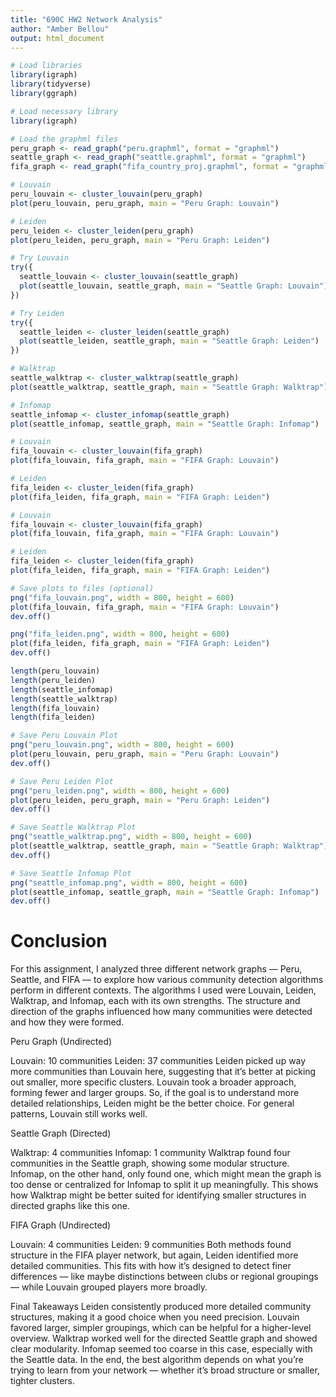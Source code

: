 ```yaml
---
title: "690C HW2 Network Analysis"
author: "Amber Bellou"
output: html_document
---
```


```r

# Load libraries
library(igraph)
library(tidyverse)
library(ggraph)
```
```r
# Load necessary library
library(igraph)

# Load the graphml files
peru_graph <- read_graph("peru.graphml", format = "graphml")
seattle_graph <- read_graph("seattle.graphml", format = "graphml")
fifa_graph <- read_graph("fifa_country_proj.graphml", format = "graphml")
```
```r
# Louvain
peru_louvain <- cluster_louvain(peru_graph)
plot(peru_louvain, peru_graph, main = "Peru Graph: Louvain")

# Leiden
peru_leiden <- cluster_leiden(peru_graph)
plot(peru_leiden, peru_graph, main = "Peru Graph: Leiden")
```

```r
# Try Louvain
try({
  seattle_louvain <- cluster_louvain(seattle_graph)
  plot(seattle_louvain, seattle_graph, main = "Seattle Graph: Louvain")
})

# Try Leiden
try({
  seattle_leiden <- cluster_leiden(seattle_graph)
  plot(seattle_leiden, seattle_graph, main = "Seattle Graph: Leiden")
})

```

```r
# Walktrap
seattle_walktrap <- cluster_walktrap(seattle_graph)
plot(seattle_walktrap, seattle_graph, main = "Seattle Graph: Walktrap")

# Infomap
seattle_infomap <- cluster_infomap(seattle_graph)
plot(seattle_infomap, seattle_graph, main = "Seattle Graph: Infomap")

```
```r
# Louvain
fifa_louvain <- cluster_louvain(fifa_graph)
plot(fifa_louvain, fifa_graph, main = "FIFA Graph: Louvain")

# Leiden
fifa_leiden <- cluster_leiden(fifa_graph)
plot(fifa_leiden, fifa_graph, main = "FIFA Graph: Leiden")

```
```r
# Louvain
fifa_louvain <- cluster_louvain(fifa_graph)
plot(fifa_louvain, fifa_graph, main = "FIFA Graph: Louvain")

# Leiden
fifa_leiden <- cluster_leiden(fifa_graph)
plot(fifa_leiden, fifa_graph, main = "FIFA Graph: Leiden")

```
```r
# Save plots to files (optional)
png("fifa_louvain.png", width = 800, height = 600)
plot(fifa_louvain, fifa_graph, main = "FIFA Graph: Louvain")
dev.off()

png("fifa_leiden.png", width = 800, height = 600)
plot(fifa_leiden, fifa_graph, main = "FIFA Graph: Leiden")
dev.off()

```
```r
length(peru_louvain)
length(peru_leiden)
length(seattle_infomap)
length(seattle_walktrap)
length(fifa_louvain)
length(fifa_leiden)

```
```r
# Save Peru Louvain Plot
png("peru_louvain.png", width = 800, height = 600)
plot(peru_louvain, peru_graph, main = "Peru Graph: Louvain")
dev.off()

# Save Peru Leiden Plot
png("peru_leiden.png", width = 800, height = 600)
plot(peru_leiden, peru_graph, main = "Peru Graph: Leiden")
dev.off()

# Save Seattle Walktrap Plot
png("seattle_walktrap.png", width = 800, height = 600)
plot(seattle_walktrap, seattle_graph, main = "Seattle Graph: Walktrap")
dev.off()

# Save Seattle Infomap Plot
png("seattle_infomap.png", width = 800, height = 600)
plot(seattle_infomap, seattle_graph, main = "Seattle Graph: Infomap")
dev.off()

```

# Conclusion
For this assignment, I analyzed three different network graphs — Peru, Seattle, and FIFA — to explore how various community detection algorithms perform in different contexts. The algorithms I used were Louvain, Leiden, Walktrap, and Infomap, each with its own strengths. The structure and direction of the graphs influenced how many communities were detected and how they were formed.

 Peru Graph (Undirected)

Louvain: 10 communities
Leiden: 37 communities
Leiden picked up way more communities than Louvain here, suggesting that it’s better at picking out smaller, more specific clusters. Louvain took a broader approach, forming fewer and larger groups. So, if the goal is to understand more detailed relationships, Leiden might be the better choice. For general patterns, Louvain still works well.

Seattle Graph (Directed)

Walktrap: 4 communities
Infomap: 1 community
Walktrap found four communities in the Seattle graph, showing some modular structure. Infomap, on the other hand, only found one, which might mean the graph is too dense or centralized for Infomap to split it up meaningfully. This shows how Walktrap might be better suited for identifying smaller structures in directed graphs like this one.

FIFA Graph (Undirected)

Louvain: 4 communities
Leiden: 9 communities
Both methods found structure in the FIFA player network, but again, Leiden identified more detailed communities. This fits with how it’s designed to detect finer differences — like maybe distinctions between clubs or regional groupings — while Louvain grouped players more broadly.

 Final Takeaways
Leiden consistently produced more detailed community structures, making it a good choice when you need precision.
Louvain favored larger, simpler groupings, which can be helpful for a higher-level overview.
Walktrap worked well for the directed Seattle graph and showed clear modularity.
Infomap seemed too coarse in this case, especially with the Seattle data.
In the end, the best algorithm depends on what you’re trying to learn from your network — whether it’s broad structure or smaller, tighter clusters.